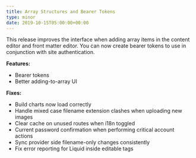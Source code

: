 ```yaml
---
title: Array Structures and Bearer Tokens
type: minor
date: 2019-10-15T05:00:00+00:00
---
```


This release improves the interface when adding array items in the content editor and front matter editor. You can now create bearer tokens to use in conjunction with site authentication.

**Features:**

* Bearer tokens
* Better adding-to-array UI

**Fixes:**

* Build charts now load correctly
* Handle mixed case filename extension clashes when uploading new images
* Clear cache on unused routes when i18n toggled
* Current password confirmation when performing critical account actions
* Sync provider side filename-only changes consistently
* Fix error reporting for Liquid inside editable tags
